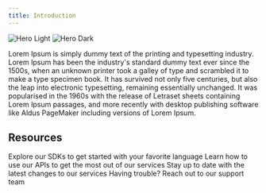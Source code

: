 ```yaml
---
title: Introduction
---
```


<img
  className="block dark:hidden"
  src="/images/hero-light.svg"
  alt="Hero Light"
/>
<img
  className="hidden dark:block"
  src="/images/hero-dark.svg"
  alt="Hero Dark"
/>

Lorem Ipsum is simply dummy text of the printing and typesetting industry. Lorem Ipsum has been the industry's standard dummy text ever since the 1500s, when an unknown printer took a galley of type and scrambled it to make a type specimen book. It has survived not only five centuries, but also the leap into electronic typesetting, remaining essentially unchanged. It was popularised in the 1960s with the release of Letraset sheets containing Lorem Ipsum passages, and more recently with desktop publishing software like Aldus PageMaker including versions of Lorem Ipsum.

## Resources

<CardGroup cols={2}>
  <Card
    title="SDKs"
   icon="boxes-stacked"
    href="/sdks/introduction"
  >
    Explore our SDKs to get started with your favorite language
  </Card>
  <Card
    title="Reference APIs"
    icon="code"
    href="/api-reference/introduction"
  >
    Learn how to use our APIs to get the most out of our services
  </Card>
  <Card
    title="Changelog"
    icon="timer"
    href="/changelog"
  >
    Stay up to date with the latest changes to our services
  </Card>
  <Card
    title="Contact Us"
    icon="user-headset"
    href="https://swervpay.co/slack"
  >
   Having trouble? Reach out to our support team
  </Card>
</CardGroup>
